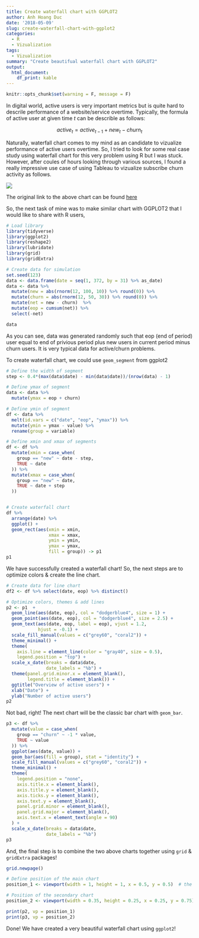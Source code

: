 ```yaml
---
title: Create waterfall chart with GGPLOT2
author: Anh Hoang Duc
date: '2018-05-09'
slug: create-waterfall-chart-with-ggplot2
categories:
  - R
  - Vizualization
tags: 
  - Vizualization
summary: "Create beautifual waterfall chart with GGPLOT2"
output: 
  html_document: 
    df_print: kable
---
```


```r
knitr::opts_chunk$set(warning = F, message = F)
```


In digital world, active users is very important metrics but is quite hard to descrile performance of a website/service overtime. Typically, the formula of active user at given time *t* can be describle as follows:

$$active_{t} = active_{t-1} + new_{t} - churn_{t}$$

Naturally, waterfall chart comes to my mind as an candidate to vizualize performance of active users overtime. So, I tried to look for some real case study using waterfall chart for this very problem using R but I was stuck. However, after coules of hours looking through various sources, I found a really impressive use case of using Tableau to vizualize subscribe churn activity as follows.

![](/img/20180509-subscribe-activity.png)

The original link to the above chart can be found [here](https://public.tableau.com/views/CH24_BBOD_ChurnTurnover/SubscriberChurnAnalysis)

So, the next task of mine was to make similar chart with GGPLOT2 that I would like to share with R users,

```r
# Load library
library(tidyverse)
library(ggplot2)
library(reshape2)
library(lubridate)
library(grid)
library(gridExtra)

# Create data for simulation
set.seed(123)
data <- data.frame(date = seq(1, 372, by = 31) %>% as_date)
data <- data %>% 
  mutate(new = abs(rnorm(12, 100, 10)) %>% round(0)) %>% 
  mutate(churn = abs(rnorm(12, 50, 30)) %>% round(0)) %>% 
  mutate(net = new - churn)  %>% 
  mutate(eop = cumsum(net)) %>% 
  select(-net)

data
```

As you can see, data was generated randomly such that eop (end of period) user equal to end of privious period plus new users in current period minus churn users. It is very typical data for active/churn problems.

To create waterfall chart, we could use `geom_segment` from ggplot2 

```r
# Define the width of segment
step <- 0.4*(max(data$date) - min(data$date))/(nrow(data) - 1)

# Define ymax of segment
data <- data %>% 
  mutate(ymax = eop + churn)

# Define ymin of segment
df <- data %>% 
  melt(id.vars = c("date", "eop", "ymax")) %>% 
  mutate(ymin = ymax - value) %>% 
  rename(group = variable)

# Define xmin and xmax of segments
df <- df %>% 
  mutate(xmin = case_when(
    group == "new" ~ date - step,
    TRUE ~ date 
  )) %>% 
  mutate(xmax = case_when(
    group == "new" ~ date,
    TRUE ~ date + step
  ))


# Create waterfall chart
df %>% 
  arrange(date) %>% 
  ggplot() +
  geom_rect(aes(xmin = xmin,
                xmax = xmax,
                ymin = ymin,
                ymax = ymax,
                fill = group)) -> p1
p1
```

We have successfully created a waterfall chart! So, the next steps are to optimize colors & create the line chart.

```r
# Create data for line chart
df2 <- df %>% select(date, eop) %>% distinct()

# Optimize colors, themes & add lines
p2 <- p1  + 
  geom_line(aes(date, eop), col = "dodgerblue4", size = 1) +
  geom_point(aes(date, eop), col = "dodgerblue4", size = 2.5) +
  geom_text(aes(date, eop, label = eop), vjust = 1.2, 
            hjust = -0.1) +
  scale_fill_manual(values = c("grey60", "coral2")) +
  theme_minimal() +
  theme(
    axis.line = element_line(color = "gray40", size = 0.5),
    legend.position = "top") +
  scale_x_date(breaks = data$date,
               date_labels = "%b") +
  theme(panel.grid.minor.x = element_blank(),
        legend.title = element_blank()) +
  ggtitle("Overview of active users") +
  xlab("Date") + 
  ylab("Number of active users")
p2
```

Not bad, right! The next chart will be the classic bar chart with `geom_bar`.

```r
p3 <- df %>% 
  mutate(value = case_when(
    group == "churn" ~ -1 * value,
    TRUE ~ value
  )) %>% 
  ggplot(aes(date, value)) +
  geom_bar(aes(fill = group), stat = "identity") +
  scale_fill_manual(values = c("grey60", "coral2")) +
  theme_minimal() +
  theme(
    legend.position = "none",
    axis.title.x = element_blank(),
    axis.title.y = element_blank(),
    axis.ticks.y = element_blank(),
    axis.text.y = element_blank(),
    panel.grid.minor = element_blank(),
    panel.grid.major = element_blank(),
    axis.text.x = element_text(angle = 90)
  ) +
  scale_x_date(breaks = data$date,
               date_labels = "%b") 
p3
```

And, the final step is to combine the two above charts together using `grid` & `gridExtra` packages!

```r
grid.newpage()

# Define position of the main chart
position_1 <- viewport(width = 1, height = 1, x = 0.5, y = 0.5)  # the larger map

# Position of the secondary chart
position_2 <- viewport(width = 0.35, height = 0.25, x = 0.25, y = 0.75)  

print(p2, vp = position_1)
print(p3, vp = position_2)
```

Done! We have created a very beautiful waterfall chart using `ggplot2`! 

